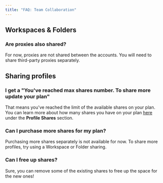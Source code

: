```yaml
---
title: "FAQ: Team Collaboration"
---
```


## Workspaces & Folders

### Are proxies also shared?

For now, proxies are not shared between the accounts. You will need to share third-party proxies separately.

## Sharing profiles

### I get a "You've reached max shares number. To share more update your plan"

That means you've reached the limit of the available shares on your plan. You can learn more about how many shares you have on your plan [here](https://gologin.com/pricing/) under the **Profile Shares** section.

### Can I purchase more shares for my plan?

Purchasing more shares separately is not available for now. To share more profiles, try using a Workspace or Folder sharing.

### Can I free up shares?

Sure, you can remove some of the existing shares to free up the space for the new ones\!